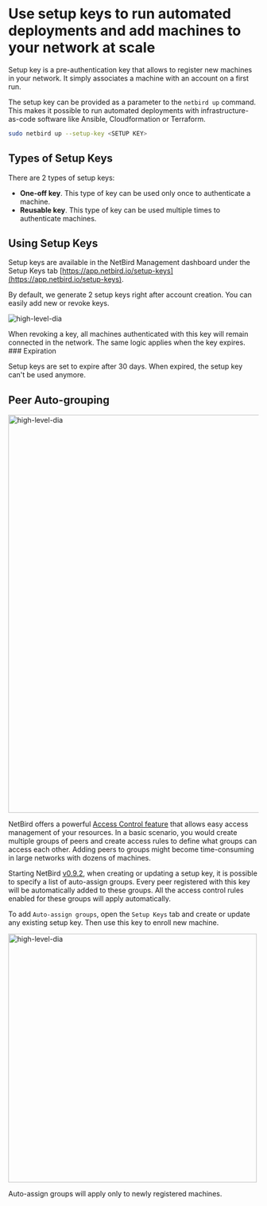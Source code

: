 
# Use setup keys to run automated deployments and add machines to your network at scale

Setup key is a pre-authentication key that allows to register new machines in your network.
It simply associates a machine with an account on a first run.

The setup key can be provided as a parameter to the ```netbird up``` command.
This makes it possible to run automated deployments with infrastructure-as-code software like Ansible, Cloudformation or Terraform.

```bash {{ title: 'Starting NetBird Client' }}
sudo netbird up --setup-key <SETUP KEY>
```

## Types of Setup Keys

There are 2 types of setup keys:
* **One-off key**. This type of key can be used only once to authenticate a machine.
* **Reusable key**. This type of key can be used multiple times to authenticate machines.

## Using Setup Keys

Setup keys are available in the NetBird Management dashboard under the Setup Keys tab [https://app.netbird.io/setup-keys](https://app.netbird.io/setup-keys).

By default, we generate 2 setup keys right after account creation. You can easily add new or revoke keys.

<p>
    <img src="/img/architecture/setup-keys.png" alt="high-level-dia" class="imagewrapper"/>
</p>

<Note>
    When revoking a key, all machines authenticated with this key will remain connected in the network. The same logic applies when the key expires.
</Note>
### Expiration

Setup keys are set to expire after 30 days. When expired, the setup key can't be used anymore.

## Peer Auto-grouping

<p>
    <img src="/img/architecture/peer-auto-tagging-setupkey.gif" alt="high-level-dia" width="800" class="imagewrapper"/>
</p>

NetBird offers a powerful [Access Control feature](/docs/how-to/restrict-access-to-peers) that allows easy access management of your resources.
In a basic scenario, you would create multiple groups of peers and create access rules to define what groups can access each other.
Adding peers to groups might become time-consuming in large networks with dozens of machines.

Starting NetBird [v0.9.2](https://github.com/netbirdio/netbird/releases), when creating or updating a setup key,
it is possible to specify a list of auto-assign groups. Every peer registered with this key will be automatically added
to these groups. All the access control rules enabled for these groups will apply automatically.

To add `Auto-assign groups`, open the `Setup Keys` tab and create or update any existing setup key.
Then use this key to enroll new machine.

<p>
    <img src="/img/architecture/netbird-peer-auto-tagging-newkey.png" alt="high-level-dia" width="500" class="imagewrapper"/>
</p>

<Note>
    Auto-assign groups will apply only to newly registered machines.
</Note>

